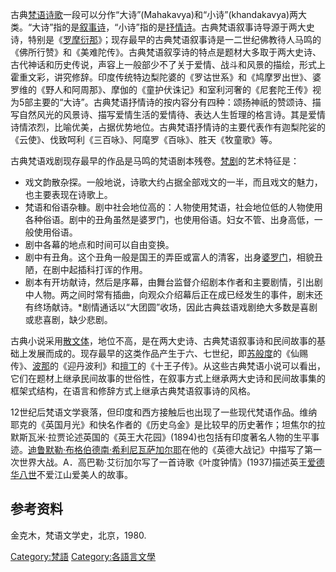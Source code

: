 古典[[梵语|梵语]][[诗歌|诗歌]]一段可以分作“大诗”(Mahakavya)和“小诗”(khandakavya)两大类。“大诗”指的是[[叙事诗|叙事诗]]，“小诗”指的是[[抒情诗|抒情诗]]。古典梵语叙事诗导源于两大史诗，特别是《[[罗摩衍那|罗摩衍那]]》；现存最早的古典梵语叙事诗是一二世纪佛教待人马鸣的《佛所行赞》和《美难陀传》。古典梵语叙孪诗的特点是题材大多取于两大史诗、古代神话和历史传说，声容上一般部少不了关于爱情、战斗和风景的描绘，形式上霍重文彩，讲究修辞。印度传统特边梨陀婆的《罗诂世系》和《鸠摩罗出世》、婆罗维的《野人和阿周那》、摩伽的《童护伏诛记》和室利河奢的《尼套陀王传》视为5部主要的“大诗”。古典梵语抒情诗的按内容分有四种：颂扬神祇的赞颂诗、描写自然风光的风景诗、描写爱情生活的爱情待、表达人生哲理的格言诗。其是爱情诗情浓烈，比喻优美，占据优势地位。古典梵语抒情诗的主要代表作有迦梨陀娑的《云使》、伐致呵利《三百咏》、阿麾罗《百咏》、胜天《牧童歌》等。

古典梵语戏剧现存最早的作品是马鸣的梵语剧本残卷。[[梵剧|梵剧]]的艺术特征是：
* 戏文韵散杂探。一般地说，诗歌大约占据全部戏文的一半，而且戏文的魅力，也主要表现在诗歌上。
* 梵语和俗语杂糠。剧中社会地位高的：人物使用梵语，社会地位低的人物使用各种俗语。剧中的丑角虽然是婆罗门，也使用俗语。妇女不管、出身高低，一般使用俗语。
* 剧中各幕的地点和时间可以自由变换。
* 剧中有丑角。这个丑角一般是国王的弄臣或富人的清客，出身[[婆罗门|婆罗门]]，相貌丑陋，在剧中起插科打诨的作用。
* 剧本有开坊献诗，然后是序幕，由舞台监督介绍剧本作者和主要剧情，引出剧中人物。两之间时常有插曲，向观众介绍幕后正在成已经发生的事件，剧末还有终场献诗。*剧情通话以“大团圆”收场，因此古典兹语戏剧绝大多数是喜剧或悲喜剧，缺少悲剧。 

古典小说采用[[散文体|散文体]]，地位不高，是在两大史诗、古典梵语叙事诗和民间故事的基础上发展而成的。现存最早的这类作品产生于六、七世纪，即[[苏般度|苏般度]]的《仙赐传》、[[波那|波那]]的《迎丹波利》和[[擅丁|擅丁]]的《十王子传》。从这些古典梵语小说可以看出，它们在题材上继承民间故事的世俗性，在叙事方式上继承两大史诗和民间故事集的框架式结构，在语言和修辞方式上继承古典梵语叙事诗的风格。

12世纪后梵语文学衰落，但印度和西方接触后也出现了一些现代梵语作品。维纳耶克的《英国月光》和快名作者的《历史乌金》是比较早的历史著作；坦焦尔的拉默斯瓦米·拉贾论述英国的《英王大花园》(1894)也包括有印度著名人物的生平事迹。[[迪鲁默勒·布格伯德南·希利尼瓦萨加尔耶|迪鲁默勒·布格伯德南·希利尼瓦萨加尔耶]]在他的《英德大战记》中描写了第一次世界大战。A．高巴勒·艾衍加尔写了一首诗歌《叶度钟情》(1937)描述英王[[爱德华八世|爱德华八世]]不爱江山爱美人的故事。

== 参考资料 ==
金克木，梵语文学史，北京，1980.

[[Category:梵語|Category:梵語]]
[[Category:各語言文學|Category:各語言文學]]